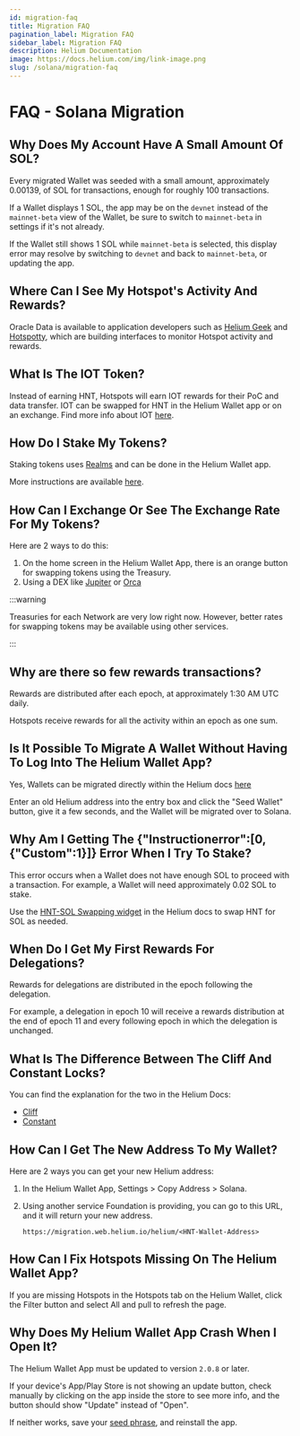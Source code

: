 ```yaml
---
id: migration-faq
title: Migration FAQ
pagination_label: Migration FAQ
sidebar_label: Migration FAQ
description: Helium Documentation
image: https://docs.helium.com/img/link-image.png
slug: /solana/migration-faq
---
```


# FAQ - Solana Migration

## Why Does My Account Have A Small Amount Of SOL?

Every migrated Wallet was seeded with a small amount, approximately 0.00139, of SOL for
transactions, enough for roughly 100 transactions.

If a Wallet displays 1 SOL, the app may be on the `devnet` instead of the `mainnet-beta` view of the
Wallet, be sure to switch to `mainnet-beta` in settings if it's not already.

If the Wallet still shows 1 SOL while `mainnet-beta` is selected, this display error may resolve by
switching to `devnet` and back to `mainnet-beta`, or updating the app.

## Where Can I See My Hotspot's Activity And Rewards?

Oracle Data is available to application developers such as [Helium Geek](https://heliumgeek.com/)
and [Hotspotty](https://app.hotspotty.net/), which are building interfaces to monitor Hotspot
activity and rewards.

## What Is The IOT Token?

Instead of earning HNT, Hotspots will earn IOT rewards for their PoC and data transfer. IOT can be
swapped for HNT in the Helium Wallet app or on an exchange. Find more info about IOT
[here](/iot-token).

## How Do I Stake My Tokens?

Staking tokens uses [Realms](https://realms.heliumvote.com/dao/hnt) and can be done in the Helium
Wallet app.

More instructions are available [here](/vote-escrow/realms/).

## How Can I Exchange Or See The Exchange Rate For My Tokens?

Here are 2 ways to do this:

1. On the home screen in the Helium Wallet App, there is an orange button for swapping tokens using
   the Treasury.
2. Using a DEX like [Jupiter](https://jup.ag) or [Orca](https://orca.so)

:::warning

Treasuries for each Network are very low right now. However, better rates for swapping tokens may be
available using other services.

:::

## Why are there so few rewards transactions?

Rewards are distributed after each epoch, at approximately 1:30 AM UTC daily.

Hotspots receive rewards for all the activity within an epoch as one sum.

## Is It Possible To Migrate A Wallet Without Having To Log Into The Helium Wallet App?

Yes, Wallets can be migrated directly within the Helium docs
[here](/solana/migration/exchange/#mapping-helium-wallets-to-solana-wallets)

Enter an old Helium address into the entry box and click the "Seed Wallet" button, give it a few
seconds, and the Wallet will be migrated over to Solana.

## Why Am I Getting The {"Instructionerror":[0, {"Custom":1}]} Error When I Try To Stake?

This error occurs when a Wallet does not have enough SOL to proceed with a transaction. For example,
a Wallet will need approximately 0.02 SOL to stake.

Use the [HNT-SOL Swapping widget](/sol-token) in the Helium docs to swap HNT for SOL as needed.

## When Do I Get My First Rewards For Delegations?

Rewards for delegations are distributed in the epoch following the delegation.

For example, a delegation in epoch 10 will receive a rewards distribution at the end of epoch 11 and
every following epoch in which the delegation is unchanged.

## What Is The Difference Between The Cliff And Constant Locks?

You can find the explanation for the two in the Helium Docs:

- [Cliff](/vote-escrow/realms/#cliff)
- [Constant](/vote-escrow/realms/#constant)

## How Can I Get The New Address To My Wallet?

Here are 2 ways you can get your new Helium address:

1. In the Helium Wallet App, Settings > Copy Address > Solana.
2. Using another service Foundation is providing, you can go to this URL, and it will return your
   new address.

   ```
   https://migration.web.helium.io/helium/<HNT-Wallet-Address>
   ```

## How Can I Fix Hotspots Missing On The Helium Wallet App?

If you are missing Hotspots in the Hotspots tab on the Helium Wallet, click the Filter button and
select All and pull to refresh the page.

## Why Does My Helium Wallet App Crash When I Open It?

The Helium Wallet App must be updated to version `2.0.8` or later.

If your device's App/Play Store is not showing an update button, check manually by clicking on the
app inside the store to see more info, and the button should show "Update" instead of "Open".

If neither works, save your [seed phrase](/wallet-seed-phrase), and reinstall the app.

